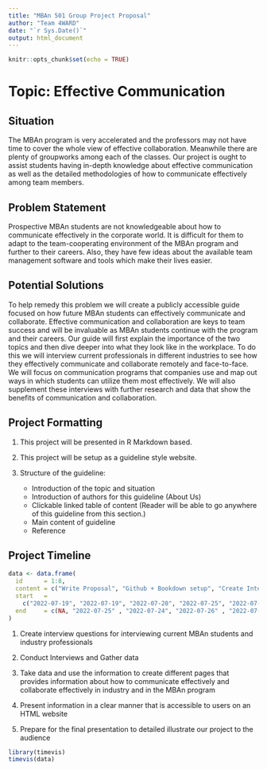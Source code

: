 ```yaml
---
title: "MBAn 501 Group Project Proposal"
author: "Team 4WARD"
date: "`r Sys.Date()`"
output: html_document
---
```



```r
knitr::opts_chunk$set(echo = TRUE)
```

# Topic: Effective Communication

## Situation

The MBAn program is very accelerated and the professors may not have time to cover the whole view of effective collaboration. Meanwhile there are plenty of groupworks among each of the classes. Our project is ought to assist students having in-depth knowledge about effective communication as well as the detailed methodologies of how to communicate effectively among team members. 

## Problem Statement

Prospective MBAn students are not knowledgeable about how to communicate effectively in the corporate world. It is difficult for them to adapt to the team-cooperating environment of the MBAn program and further to their careers. Also, they have few ideas about the available team management software and tools which make their lives easier.

## Potential Solutions

To help remedy this problem we will create a publicly accessible guide focused on how future MBAn students can effectively communicate and collaborate. Effective communication and collaboration are keys to team success and will be invaluable as MBAn students continue with the program and their careers. Our guide will first explain the importance of the two topics and then dive deeper into what they look like in the workplace. To do this we will interview current professionals in different industries to see how they effectively communicate and collaborate remotely and face-to-face. We will focus on communication programs that companies use and map out ways in which students can utilize them most effectively. We will also supplement these interviews with further research and data that show the benefits of communication and collaboration.

## Project Formatting

1. This project will be presented in R Markdown based.
2. This project will be setup as a guideline style website.
3. Structure of the guideline:
    
    + Introduction of the topic and situation
    + Introduction of authors for this guideline (About Us)
    + Clickable linked table of content (Reader will be able to go anywhere of this guideline from this section.)
    + Main content of guideline 
    + Reference

## Project Timeline
```r
data <- data.frame(
  id      = 1:8,
  content = c("Write Proposal", "Github + Bookdown setup", "Create Interview Questions", "Interview"  ,"Intepret gathered information", "Create user-friendly HTML page", "Prepare for presentation", "Write the guide"),
  start   = 
    c("2022-07-19", "2022-07-19", "2022-07-20", "2022-07-25", "2022-07-27", "2022-08-05", "2022-08-10", "2022-08-01"),
  end     = c(NA, "2022-07-25" , "2022-07-24", "2022-07-26" , "2022-07-31", "2022-08-14", "2022-8-15", "2022-08-08")
)
```


1. Create interview questions for interviewing current MBAn students and industry professionals 

2. Conduct Interviews and Gather data 

3. Take data and use the information to create different pages that provides information about how to communicate effectively and collaborate effectively in industry and in the MBAn program 

4. Present information in a clear manner that is accessible to users on an HTML website 

5. Prepare for the final presentation to detailed illustrate our project to the audience


```r
library(timevis)
timevis(data)
```
